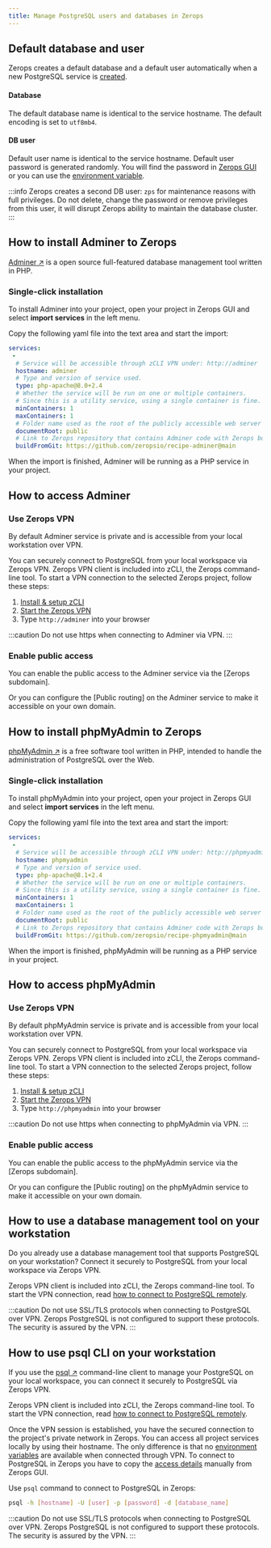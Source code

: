 ```yaml
---
title: Manage PostgreSQL users and databases in Zerops
---
```

## Default database and user
Zerops creates a default database and a default user automatically when a new PostgreSQL service is [created](/postgresql/how-to/create).

#### Database
The default database name is identical to the service hostname. The default encoding is set to `utf8mb4`.

#### DB user
Default user name is identical to the service hostname. Default user password is generated randomly. You will find the password in [Zerops GUI](#copy-access-details-from-zerops-gui) or you can use the [environment variable](/postgresql/how-to/connect#use-postgresql-environment-variables).

:::info
Zerops creates a second DB user: `zps` for maintenance reasons with full privileges. Do not delete, change the password or remove privileges from this user, it will disrupt Zerops ability to maintain the database cluster.
:::

## How to install Adminer to Zerops
[Adminer ↗](https://www.adminer.org) is a open source full-featured database management tool written in PHP.

### Single-click installation
To install Adminer into your project, open your project in Zerops GUI and select **import services** in the left menu.

Copy the following yaml file into the text area and start the import:

```yml
services:
 -
  # Service will be accessible through zCLI VPN under: http://adminer
  hostname: adminer
  # Type and version of service used.
  type: php-apache@8.0+2.4
  # Whether the service will be run on one or multiple containers.
  # Since this is a utility service, using a single container is fine.
  minContainers: 1
  maxContainers: 1
  # Folder name used as the root of the publicly accessible web server content.
  documentRoot: public
  # Link to Zerops repository that contains Adminer code with Zerops build and deploy instructions.
  buildFromGit: https://github.com/zeropsio/recipe-adminer@main
  ```

  When the import is finished, Adminer will be running as a PHP service in your project.

## How to access Adminer
### Use Zerops VPN

By default Adminer service is private and is accessible from your local workstation over VPN.

You can securely connect to PostgreSQL from your local workspace via Zerops VPN. Zerops VPN client is included into zCLI, the Zerops command-line tool. To start a VPN connection to the selected Zerops project, follow these steps:

1. [Install & setup zCLI](/references/cli)
2. [Start the Zerops VPN](/references/vpn)
3. Type `http://adminer` into your browser

:::caution
Do not use https when connecting to Adminer via VPN.
:::

### Enable public access
You can enable the public access to the Adminer service via the [Zerops subdomain].

Or you can configure the [Public routing] on the Adminer service to make it accessible on your own domain.

## How to install phpMyAdmin to Zerops
[phpMyAdmin ↗](https://www.phpmyadmin.net) is a free software tool written in PHP, intended to handle the administration of PostgreSQL over the Web.

### Single-click installation
To install phpMyAdmin into your project, open your project in Zerops GUI and select **import services** in the left menu.

Copy the following yaml file into the text area and start the import:

```yml
services:
 -
  # Service will be accessible through zCLI VPN under: http://phpmyadmin
  hostname: phpmyadmin
  # Type and version of service used.
  type: php-apache@8.1+2.4
  # Whether the service will be run on one or multiple containers.
  # Since this is a utility service, using a single container is fine.
  minContainers: 1
  maxContainers: 1
  # Folder name used as the root of the publicly accessible web server content.
  documentRoot: public
  # Link to Zerops repository that contains Adminer code with Zerops build and deploy instructions.
  buildFromGit: https://github.com/zeropsio/recipe-phpmyadmin@main
```

When the import is finished, phpMyAdmin will be running as a PHP service in your project.

## How to access phpMyAdmin
### Use Zerops VPN

By default phpMyAdmin service is private and is accessible from your local workstation over VPN.

You can securely connect to PostgreSQL from your local workspace via Zerops VPN. Zerops VPN client is included into zCLI, the Zerops command-line tool. To start a VPN connection to the selected Zerops project, follow these steps:

1. [Install & setup zCLI](/references/cli)
2. [Start the Zerops VPN](/references/vpn)
3. Type `http://phpmyadmin` into your browser

:::caution
Do not use https when connecting to phpMyAdmin via VPN.
:::

### Enable public access
You can enable the public access to the phpMyAdmin service via  the [Zerops subdomain].

Or you can configure the [Public routing] on the phpMyAdmin service to make it accessible on your own domain.

## How to use a database management tool on your workstation
Do you already use a database management tool that supports PostgreSQL on your workstation? Connect it securely to PostgreSQL from your local workspace via Zerops VPN.

Zerops VPN client is included into zCLI, the Zerops command-line tool. To start the VPN connection, read [how to connect to PostgreSQL remotely](/postgresql/how-to/connect#connect-to-postgresql-in-zerops-remotely).

:::caution
Do not use SSL/TLS protocols when connecting to PostgreSQL over VPN. Zerops PostgreSQL is not configured to support these protocols. The security is assured by the VPN.
:::

## How to use psql CLI on your workstation

If you use the [psql ↗](https://www.postgresql.org/docs/current/app-psql.html) command-line client to manage your PostgreSQL on your local workspace, you can connect it securely to PostgreSQL via Zerops VPN.

Zerops VPN client is included into zCLI, the Zerops command-line tool. To start the VPN connection, read [how to connect to PostgreSQL remotely](/postgresql/how-to/connect#connect-to-postgresql-in-zerops-remotely).

Once the VPN session is established, you have the secured connection to the project's private network in Zerops. You can access all project services locally by using their hostname. The only difference is that no [environment variables](/postgresql/how-to/connect#connect-to-postgresql-in-zerops-remotely) are available when connected through VPN. To connect to PostgreSQL in Zerops you have to copy the [access details](/postgresql/how-to/connect#connect-to-postgresql-in-zerops-remotely) manually from Zerops GUI.

Use `psql` command to connect to PostgreSQL in Zerops:

```sh
psql -h [hostname] -U [user] -p [password] -d [database_name]
```

:::caution
Do not use SSL/TLS protocols when connecting to PostgreSQL over VPN. Zerops PostgreSQL is not configured to support these protocols. The security is assured by the VPN.
:::